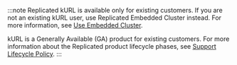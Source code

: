 :::note
Replicated kURL is available only for existing customers. If you are not an existing kURL user, use Replicated Embedded Cluster instead. For more information, see [Use Embedded Cluster](/vendor/embedded-overview).

kURL is a Generally Available (GA) product for existing customers. For more information about the Replicated product lifecycle phases, see [Support Lifecycle Policy](/vendor/policies-support-lifecycle).
:::
